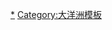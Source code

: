 {{Navbox
| name       = 美拉尼西亚
| title      = [[美拉尼西亚]]
| listclass  = hlist
| state      = {{{state|}}}

| above      = {{flatlist|
}}
| below      = {{flatlist|
* {{icon|Commons}} [[:Commons:Category:美拉尼西亚|Commons]]
* {{icon|Category}} [[:Category:美拉尼西亚|Category]]
}}
| image      = [[File:Melanesia.png|100px]]

| group1     = [[主权国家]]
| list1      =
* [[斐济]] 
* [[巴布亚新几内亚]] 
* [[所罗门群岛]] 
* [[瓦努阿图]]

| group2     = 其他政治单位
| list2      =
* [[西巴布亚]] 
** [[巴布亚省]]
** [[西巴布亚省]]
* [[摩鹿加群岛]] 
** [[北马鲁古省]]
** [[马鲁古省]]
** [[南马鲁古共和国]]
* [[新喀里多尼亚]]

| group3     = 文化
| list3      = 
* [[美拉尼西亚人]]
* [[美拉尼西亚语言]]
* [[美拉尼西亚音乐]]
* [[美拉尼西亚神话]]
* [[美拉尼西亚大学列表]]

| group4     = 地理
| list4      = 
* [[美拉尼西亚]]
* [[美拉尼西亚群岛]]
* [[新几内亚]]
* [[路易西亚德群岛]]
* [[俾斯麦群岛]]
* [[圣克鲁斯群岛]]
* [[洛亚蒂群岛]]
* [[拉烏群島]]
* [[当特尔卡斯托群岛]]
* [[摩鹿加群岛]]
* [[拉贾安帕特群岛]]
* [[斯考滕群岛]]
* [[托雷斯海峡群岛]]
* [[特罗布里恩群岛]]
* [[伍德拉克岛]]

| group5     = 组织
| list5      = 
* [[Melanesian Spearhead Group]]
* [[Melanesia 2000]]

| group6     = 体育
| list6      = 
* [[美拉尼西亞盃]]
* [[美拉尼西亚超级杯]]

| group7     = 政治
| list7      = 
* [[List of political parties in Melanesia by country|Political parties]]
* [[自由巴布亚运动]]
* [[南马鲁古共和国]]
}}<noinclude>

[[Category:美拉尼西亚|*]]
[[Category:大洋洲模板]]
</noinclude>